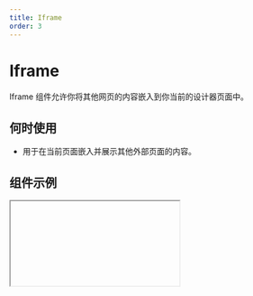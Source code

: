 ```yaml
---
title: Iframe
order: 3
---
```


# Iframe

Iframe 组件允许你将其他网页的内容嵌入到你当前的设计器页面中。

## 何时使用

- 用于在当前页面嵌入并展示其他外部页面的内容。

## 组件示例


<Iframe url="https://www.aliwork.com/developer/iframe-v2?isRenderNav=false" />

## 组件属性

<AttrTable
  dataSource={[
    {
      attr: '标题',
      code: 'title',
      type: 'String',
      demo: '"标题"',
      desc: '',
    },
    {
      attr: 'Iframe地址',
      code: 'src',
      type: 'String',
      demo: '"https://www.aliwork.com/"',
      desc: '',
    },
    {
      attr: '高度自适应',
      code: 'autoFit',
      type: 'bool',
      demo: 'false',
      desc: '自动调整高度，高度值=窗口高度-顶部留空高度-额外内容区高度',
    },
    {
      attr: '额外内容区高度',
      code: 'extraHeight',
      type: 'Number',
      demo: '0',
      desc: '',
    },
    {
      attr: '顶部空白高度',
      code: 'offsetTop',
      type: 'Number',
      demo: '0',
      desc: '启动了自适应高度后才生效，确定顶部留下的空白区域的高度',
    }
  ]}
/>
